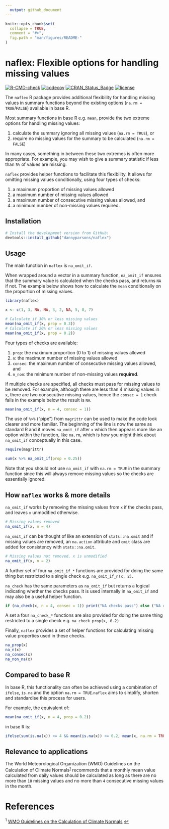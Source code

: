 ```yaml
---
  output: github_document
---
```


<!-- README.md is generated from README.Rmd. Please edit that file -->

```r
knitr::opts_chunk$set(
  collapse = TRUE,
  comment = "#>",
  fig.path = "man/figures/README-"
)
```

# naflex: Flexible options for handling missing values

<!-- badges: start -->
[![R-CMD-check](https://github.com/dannyparsons/naflex/actions/workflows/R-CMD-check.yaml/badge.svg)](https://github.com/dannyparsons/naflex/actions/workflows/R-CMD-check.yaml)
[![codecov](https://codecov.io/gh/dannyparsons/naflex/branch/master/graph/badge.svg?token=MSQKXE5UYR)](https://codecov.io/gh/dannyparsons/naflex)
[![CRAN_Status_Badge](https://www.r-pkg.org/badges/version/naflex)](https://cran.r-project.org/package=naflex)
[![license](https://img.shields.io/badge/license-LGPL (>= 3)-lightgrey.svg)](https://www.gnu.org/licenses/lgpl-3.0.en.html)
<!-- badges: end -->

The `naflex` R package provides additional flexibility for handling missing values in summary functions beyond the existing options (`na.rm = TRUE`/`FALSE`) available in base R.

Most summary functions in base R e.g. `mean`, provide the two extreme options for handling missing values:

1. calculate the summary ignoring all missing values (`na.rm = TRUE`), or
2. require no missing values for the summary to be calculated (`na.rm = FALSE`)

In many cases, something in between these two extremes is often more appropriate. For example, you may wish to give a summary statistic if less than `5%` of values are missing.

`naflex` provides helper functions to facilitate this flexibility. It allows for omitting missing values conditionally, using four types of checks:

1. a maximum proportion of missing values allowed
2. a maximum number of missing values allowed
3. a maximum number of consecutive missing values allowed, and
4. a minimum number of non-missing values required.

## Installation

```r
# Install the development version from GitHub:
devtools::install_github("dannyparsons/naflex")
```

## Usage

The main function in `naflex` is `na_omit_if`. 

When wrapped around a vector in a summary function, `na_omit_if` ensures that the summary value is calculated when the checks pass, and returns `NA` if not. The example below shows how to calculate the `mean` conditionally on the proportion of missing values.

```r
library(naflex)

x <- c(1, 3, NA, NA, 3, 2, NA, 5, 8, 7)

# Calculate if 30% or less missing values
mean(na_omit_if(x, prop = 0.3))
# Calculate if 20% or less missing values
mean(na_omit_if(x, prop = 0.2))
```

Four types of checks are available:

1. `prop`: the maximum proportion (0 to 1) of missing values allowed
2. `n`: the maximum number of missing values allowed
3. `consec`: the maximum number of consecutive missing values allowed, and
4. `n_non`: the minimum number of non-missing values **required**.

If multiple checks are specified, all checks must pass for missing values to be removed. For example, although there are less than 4 missing values in `x`, there are two consecutive missing values, hence the `consec = 1` check fails in the example below the result is `NA`.

```r
mean(na_omit_if(x, n = 4, consec = 1))
```
The use of `%>%` ("pipe") from `magrittr` can be used to make the code look clearer and more familiar. The beginning of the line is now the same as standard R and it moves `na_omit_if` after `x` which then appears more like an option within the function, like `na.rm`, which is how you might think about `na_omit_if` conceptually in this case.

```r
require(magrittr)

sum(x %>% na_omit_if(prop = 0.25))
```

Note that you should not use `na_omit_if` with `na.rm = TRUE` in the summary function since this will always remove missing values so the checks are essentially ignored.

## How `naflex` works & more details

`na_omit_if` works by removing the missing values from `x` if the checks pass, and leaves `x` unmodified otherwise.

```r
# Missing values removed
na_omit_if(x, n = 4)
```
`na_omit_if` can be thought of like an extension of `stats::na.omit` and if missing values are removed, an `na.action` attribute and `omit` class are added for consistency with `stats::na.omit`.

```r
# Missing values not removed, x is unmodified
na_omit_if(x, n = 2)
```
A further set of four `na_omit_if_*` functions are provided for doing the same thing but restricted to a single check e.g. `na_omit_if_n(x, 2)`.

`na_check` has the same parameters as `na_omit_if` but returns a logical indicating whether the checks pass. It is used internally in `na_omit_if` and may also be a useful helper function.

```r
if (na_check(x, n = 4, consec = 1)) print("NA checks pass") else ("NA checks fail")
```

A set a four `na_check_*` functions are also provided for doing the same thing restricted to a single check e.g. `na_check_prop(x, 0.2)`

Finally, `naflex` provides a set of helper functions for calculating missing value properties used in these checks.

```r
na_prop(x)
na_n(x)
na_consec(x)
na_non_na(x)
```

## Compared to base R

In base R, this functionality can often be achieved using a combination of `ifelse`, `is.na` and the option `na.rm = TRUE`.`naflex` aims to simplify, shorten and standardise this process for users.

For example, the equivalent of:

```r
mean(na_omit_if(x, n = 4, prop = 0.2))
```

in base R is:

```r
ifelse(sum(is.na(x)) <= 4 && mean(is.na(x)) <= 0.2, mean(x, na.rm = TRUE), NA)
```


## Relevance to applications

The World Meteorological Organization (WMO) Guidelines on the Calculation of Climate Normals<sup id="a1">[1](#f1)</sup> recommends that a monthly mean value calculated from daily values should be calculated as long as there are no more than `10` missing values and no more than `4` consecutive missing values in the month.

# References
<sup id="f1">1</sup> <a href="https://library.wmo.int/index.php?lvl=notice_display&id=20130#.XljKS84zZnI">WMO Guidelines on the Calculation of Climate Normals</a> [↩](#a1)
